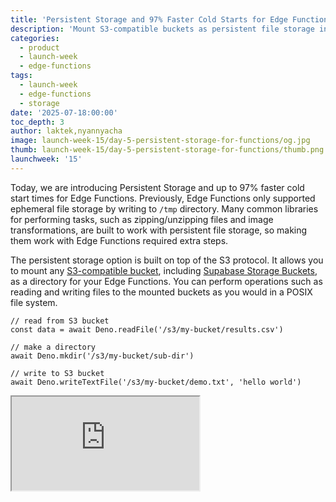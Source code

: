 ```yaml
---
title: 'Persistent Storage and 97% Faster Cold Starts for Edge Functions'
description: 'Mount S3-compatible buckets as persistent file storage in Edge Functions with up to 97% faster cold start times.'
categories:
  - product
  - launch-week
  - edge-functions
tags:
  - launch-week
  - edge-functions
  - storage
date: '2025-07-18:00:00'
toc_depth: 3
author: laktek,nyannyacha
image: launch-week-15/day-5-persistent-storage-for-functions/og.jpg
thumb: launch-week-15/day-5-persistent-storage-for-functions/thumb.png
launchweek: '15'
---
```


Today, we are introducing Persistent Storage and up to 97% faster cold start times for Edge Functions. Previously, Edge Functions only supported ephemeral file storage by writing to `/tmp` directory. Many common libraries for performing tasks, such as zipping/unzipping files and image transformations, are built to work with persistent file storage, so making them work with Edge Functions required extra steps.

The persistent storage option is built on top of the S3 protocol. It allows you to mount any [S3-compatible bucket](https://supabase.com/docs/guides/storage/s3/compatibility), including [Supabase Storage Buckets](https://supabase.com/docs/guides/storage), as a directory for your Edge Functions. You can perform operations such as reading and writing files to the mounted buckets as you would in a POSIX file system.

```tsx
// read from S3 bucket
const data = await Deno.readFile('/s3/my-bucket/results.csv')

// make a directory
await Deno.mkdir('/s3/my-bucket/sub-dir')

// write to S3 bucket
await Deno.writeTextFile('/s3/my-bucket/demo.txt', 'hello world')
```

<div className="video-container mb-8">
  <iframe
    className="w-full"
    src="https://www.youtube-nocookie.com/embed/z8EPAE658iI"
    title="Persistent Storage and Faster Boot Times for Edge Functions"
    allow="accelerometer; autoplay; clipboard-write; encrypted-media; fullscreen; gyroscope; picture-in-picture; web-share"
    allowfullscreen
  />
</div>

## How to configure

To access an S3 bucket from Edge Functions, you must set the following as environment variables in Edge Function Secrets.

- `S3FS_ENDPOINT_URL`
- `S3FS_REGION`
- `S3FS_ACCESS_KEY_ID`
- `S3FS_SECRET_ACCESS_KEY`

If you are using Supabase Storage, [follow this guide](https://supabase.com/docs/guides/storage/s3/authentication) to enable and create an access key and id.

## Use Case: SQLite in Edge Functions

The S3 File System simplifies workflows that involve reading and transforming data stored in an S3 bucket.

For example, imagine you are building an IoT app where a device backs up its SQLite database to S3. You can set up a scheduled Edge Function to read this data and then push the data to your primary Postgres database for aggregates and reporting.

```tsx
// Following example is simplified for readability

import { DB } from "https://deno.land/x/sqlite@v3.9.1/mod.ts";
import { supabase } from '../shared/client.ts'

const today = new Date().toISOString().split('T')[0]
const backupDBPath = `backups/backup-${today}.db`

// Use S3 FS to read the Sqlite DB
const data = Deno.readFileSync(`/s3/${backupDBPath}`);

// Create an in-memory SQLite from the data downloaded from S3
// This is faster than directly reading from S3
const db = new DB();
db.deserialize(data);

function calculateStats(rows: IoTData[], date: string): StatsSummary {
  // ....
}

Deno.serve(async (req)=>{
  // Assuming IoT data is stored in a table called 'sensor_data'
  const rows = db.queryEntries<IoTData>(`
    SELECT * FROM sensor_data
    WHERE date(timestamp) = date('now', 'localtime')
  `)

  // Calculate statistics
  const stats = calculateStats(rows, today)

 // Insert stats into Supabase
 const { data, error } = await supabase
    .from('iot_daily_stats')
    .insert([stats])

  return new Response("OK);
});

```

## 97% Faster Function Boot Times, Even Under Load

Previously, Edge Functions with large dependencies or doing preparation work at the start (e.g., parsing/loading configs, initializing AI models) would incur a noticeable boot delay. Sometimes, these slow neighbors can impact other functions running on the same machine. All JavaScript _workers_ in the Supabase Edge Functions Runtime were cooperatively scheduled on the same [**Tokio thread pool**](https://github.com/tokio-rs/tokio). If one worker had heavy startup logic, such as parsing JavaScript modules or running synchronous operations, it could delay every worker scheduled after. This led to occasional long‑tail latency spikes in high-traffic projects.

To address this issue, we moved workers which are still performing initial script evaluation onto a dedicated blocking pool. This approach prevents heavy initialization tasks from blocking the Tokio thread, significantly reducing boot time spikes for other functions.

### The result

Boot times are now more predictable and wait times for cold starts are now much faster. Here’s a result of a [benchmark](https://github.com/supabase/edge-runtime/blob/develop/k6/specs/mixed.ts) we did to compare boot times before and after these changes.

| Metric           | Before     | After     | (Delta)   |
| ---------------- | ---------- | --------- | --------- |
| **Avg**          | **870 ms** | **42 ms** | **95 %**  |
| **P95**          | 8,502 ms   | 86 ms     | **99 %**  |
| **P99**          | 15,069 ms  | 460 ms    | **97 %**  |
| **Worst**        | 24,300 ms  | 1 630 ms  | **93 %**  |
| **Spikes > 1 s** | 47 %       | 4 %       | **43 pp** |

## Support for Synchronous APIs

By offloading expensive compute at function boot time onto a separate pool, we were able to enable the use of synchronous File APIs during function boot time. Some libraries only support synchronous File APIs (eg, SQLite), and this would allow you to set them up on Edge Functions before it starts processing requests.

You can now safely use the following synchronous Deno APIs (and their Node counterparts) _during_ initial script evaluation:

- Deno.statSync
- Deno.removeSync
- Deno.writeFileSync
- Deno.writeTextFileSync
- Deno.readFileSync
- Deno.readTextFileSync
- Deno.mkdirSync
- Deno.makeTempDirSync
- Deno.readDirSync

**Keep in mind** that the sync APIs are available only during initial script evaluation and aren’t supported in callbacks like HTTP handlers or setTimeout.

```tsx
Deno.statSync('...') // ✅

setTimeout(() => {
  Deno.statSync('...') // 💣 ERROR! Deno.statSync is blocklisted on the current context
})

Deno.serve(() => {
  Deno.statSync('...') // 💣 ERROR! Deno.statSync is blocklisted on the current context
})
```

## Try it on Preview Today

These changes will be rolled out along with the Deno 2 upgrade to all clusters within the next 2 weeks. Meanwhile, you can use the Preview cluster if you'd like to try them out today. Please see [this guide](https://github.com/orgs/supabase/discussions/36814) on how to test your functions in Preview cluster.
